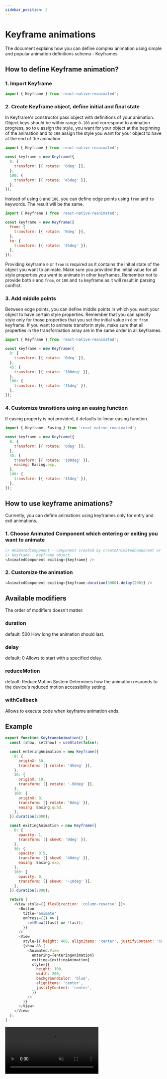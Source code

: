 ```yaml
---
sidebar_position: 2
---
```



# Keyframe animations

<CompatibilitInfo />

The document explains how you can define complex animation using simple and popular animation definitions schema - Keyframes.

## How to define Keyframe animation?

### 1. Import Keyframe

```js
import { Keyframe } from 'react-native-reanimated';
```

### 2. Create Keyframe object, define initial and final state

In Keyframe's constructor pass object with definitions of your animation. Object keys should be within range `0-100` and correspond to animation progress,
so to `0` assign the style, you want for your object at the beginning of the animation and to `100` assign the style you want for your object to have at the end of the animation.

```js
import { Keyframe } from 'react-native-reanimated';

const keyframe = new Keyframe({
  0: {
    transform: [{ rotate: '0deg' }],
  },
  100: {
    transform: [{ rotate: '45deg' }],
  },
});
```

Instead of using `0` and `100`, you can define edge points using `from` and `to` keywords. The result will be the same.

```js
import { Keyframe } from 'react-native-reanimated';

const keyframe = new Keyframe({
  from: {
    transform: [{ rotate: '0deg' }],
  },
  to: {
    transform: [{ rotate: '45deg' }],
  },
});
```

Providing keyframe `0` or `from` is required as it contains the initial state of the object you want to animate.
Make sure you provided the initial value for all style properties you want to animate in other keyframes.
Remember not to provide both `0` and `from`, or `100` and `to` keyframe as it will result in parsing conflict.

### 3. Add middle points

Between edge points, you can define middle points in which you want your object to have certain style properties.
Remember that you can specify style only for those properties that you set the initial value in `0` or `from` keyframe.
If you want to animate transform style, make sure that all properties in the transformation array are in the same order in all keyframes.

```js
import { Keyframe } from 'react-native-reanimated';

const keyframe = new Keyframe({
  0: {
    transform: [{ rotate: '0deg' }],
  },
  45: {
    transform: [{ rotate: '100deg' }],
  },
  100: {
    transform: [{ rotate: '45deg' }],
  },
});
```

### 4. Customize transitions using an easing function

If easing property is not provided, it defaults to linear easing function.

```js
import { Keyframe, Easing } from 'react-native-reanimated';

const keyframe = new Keyframe({
  0: {
    transform: [{ rotate: '0deg' }],
  },
  45: {
    transform: [{ rotate: '100deg' }],
    easing: Easing.exp,
  },
  100: {
    transform: [{ rotate: '45deg' }],
  },
});
```

## How to use keyframe animations?

Currently, you can define animations using keyframes only for entry and exit animations.

### 1. Choose Animated Component which entering or exiting you want to animate

```js
// AnimatedComponent - component created by createAnimatedComponent or imported from Reanimated
// keyframe - Keyframe object
<AnimatedComponent exiting={keyframe} />
```

### 2. Customize the animation

```js
<AnimatedComponent exiting={keyframe.duration(3000).delay(200)} />
```

## Available modifiers

The order of modifiers doesn't matter.

### duration

default: 500
How long the animation should last.

### delay

default: 0
Allows to start with a specified delay.

### reduceMotion

default: ReduceMotion.System
Determines how the animation responds to the device's reduced motion accessibility setting.

### withCallback

Allows to execute code when keyframe animation ends.

## Example

```js
export function KeyframeAnimation() {
  const [show, setShow] = useState(false);

  const enteringAnimation = new Keyframe({
    0: {
      originX: 50,
      transform: [{ rotate: '45deg' }],
    },
    30: {
      originX: 10,
      transform: [{ rotate: '-90deg' }],
    },
    100: {
      originX: 0,
      transform: [{ rotate: '0deg' }],
      easing: Easing.quad,
    },
  }).duration(2000);

  const exitingAnimation = new Keyframe({
    0: {
      opacity: 1,
      transform: [{ skewX: '0deg' }],
    },
    30: {
      opacity: 0.5,
      transform: [{ skewX: '40deg' }],
      easing: Easing.exp,
    },
    100: {
      opacity: 0,
      transform: [{ skewX: '-10deg' }],
    },
  }).duration(2000);

  return (
    <View style={{ flexDirection: 'column-reverse' }}>
      <Button
        title="animate"
        onPress={() => {
          setShow((last) => !last);
        }}
      />
      <View
        style={{ height: 400, alignItems: 'center', justifyContent: 'center' }}>
        {show && (
          <Animated.View
            entering={enteringAnimation}
            exiting={exitingAnimation}
            style={{
              height: 100,
              width: 200,
              backgroundColor: 'blue',
              alignItems: 'center',
              justifyContent: 'center',
            }}
          />
        )}
      </View>
    </View>
  );
}
```

<video
  src="https://user-images.githubusercontent.com/48885911/125463255-04502655-3147-4d15-ae5b-f327666eadff.mov"
  controls="controls"
  muted="muted"></video>
